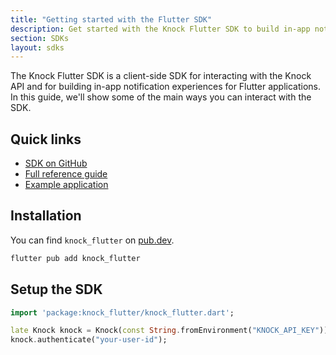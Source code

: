 ```yaml
---
title: "Getting started with the Flutter SDK"
description: Get started with the Knock Flutter SDK to build in-app notification experiences.
section: SDKs
layout: sdks
---
```


The Knock Flutter SDK is a client-side SDK for interacting with the Knock API and for building in-app notification experiences for Flutter applications. In this guide, we'll show some of the main ways you can interact with the SDK.

## Quick links

- [SDK on GitHub](https://github.com/knocklabs/knock-flutter)
- [Full reference guide](/sdks/flutter/reference)
- [Example application](https://github.com/knocklabs/knock-flutter/tree/main/example)

## Installation

You can find `knock_flutter` on [pub.dev](https://pub.dev/packages/knock_flutter).

```bash
flutter pub add knock_flutter
```

## Setup the SDK

```dart
import 'package:knock_flutter/knock_flutter.dart';

late Knock knock = Knock(const String.fromEnvironment("KNOCK_API_KEY"));
knock.authenticate("your-user-id");
```

